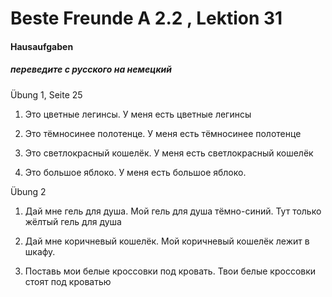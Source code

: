 # Beste Freunde A 2.2 , Lektion 31

<!-- Index: 0 | Date: 2024-02-11 19:19 +00:00 -->
<!-- Source: https://lerne-deutsch.ru/beste-freunde-a-2-2-lektion-31/ -->

#### Hausaufgaben

##### переведите с русского на немецкий

Übung 1, Seite 25

1. Это цветные легинсы. У меня есть цветные легинсы

2. Это тёмносинее полотенце. У меня есть тёмносинее полотенце

3. Это светлокрасный кошелёк. У меня есть светлокрасный кошелёк

4. Это большое яблоко. У меня есть большое яблоко.

Übung 2

1. Дай мне гель для душа. Мой гель для душа тёмно-синий. Тут только жёлтый гель для душа

2. Дай мне коричневый кошелёк. Мой коричневый кошелёк лежит в шкафу.

3. Поставь мои белые кроссовки под кровать. Твои белые кроссовки стоят под кроватью